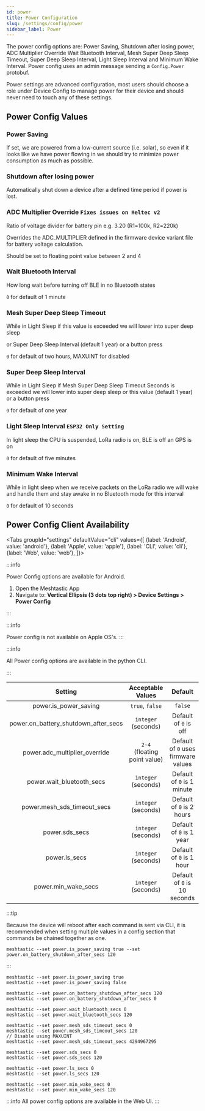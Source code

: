 ```yaml
---
id: power
title: Power Configuration
slug: /settings/config/power
sidebar_label: Power
---
```



The power config options are: Power Saving, Shutdown after losing power, ADC Multiplier Override Wait Bluetooth Interval, Mesh Super Deep Sleep Timeout, Super Deep Sleep Interval, Light Sleep Interval and Minimum Wake Interval. Power config uses an admin message sending a `Config.Power` protobuf.

Power settings are advanced configuration, most users should choose a role under Device Config to manage power for their device and should never need to touch any of these settings.

## Power Config Values

### Power Saving

If set, we are powered from a low-current source (i.e. solar), so even if it looks like we have power flowing in we should try to minimize power consumption as much as possible.

### Shutdown after losing power

Automatically shut down a device after a defined time period if power is lost.

### ADC Multiplier Override `Fixes issues on Heltec v2`

Ratio of voltage divider for battery pin e.g. 3.20 (R1=100k, R2=220k)

Overrides the ADC_MULTIPLIER defined in the firmware device variant file for battery voltage calculation.

Should be set to floating point value between 2 and 4

### Wait Bluetooth Interval

How long wait before turning off BLE in no Bluetooth states

`0` for default of 1 minute

### Mesh Super Deep Sleep Timeout

While in Light Sleep if this value is exceeded we will lower into super deep sleep

or Super Deep Sleep Interval (default 1 year) or a button press

`0` for default of two hours, MAXUINT for disabled

### Super Deep Sleep Interval

While in Light Sleep if Mesh Super Deep Sleep Timeout Seconds is exceeded we will lower into super deep sleep or this value (default 1 year) or a button press

`0` for default of one year

### Light Sleep Interval `ESP32 Only Setting`

In light sleep the CPU is suspended, LoRa radio is on, BLE is off an GPS is on

`0` for default of five minutes

### Minimum Wake Interval

While in light sleep when we receive packets on the LoRa radio we will wake and handle them and stay awake in no Bluetooth mode for this interval

`0` for default of 10 seconds

## Power Config Client Availability

<Tabs
groupId="settings"
defaultValue="cli"
values={[
{label: 'Android', value: 'android'},
{label: 'Apple', value: 'apple'},
{label: 'CLI', value: 'cli'},
{label: 'Web', value: 'web'},
]}>
<TabItem value="android">

:::info

Power Config options are available for Android.

1. Open the Meshtastic App
2. Navigate to: **Vertical Ellipsis (3 dots top right) > Device Settings > Power Config**

:::

</TabItem>
<TabItem value="apple">

:::info

Power config is not available on Apple OS's.
:::

</TabItem>
<TabItem value="cli">

:::info

All Power config options are available in the python CLI.

:::

|               Setting                |      Acceptable Values       |               Default               |
| :----------------------------------: | :--------------------------: | :---------------------------------: |
|        power.is_power_saving         |       `true`, `false`        |               `false`               |
| power.on_battery_shutdown_after_secs |     `integer` (seconds)      |        Default of `0` is off        |
|    power.adc_multiplier_override     | `2-4` (floating point value) | Default of `0` uses firmware values |
|      power.wait_bluetooth_secs       |     `integer` (seconds)      |     Default of `0` is 1 minute      |
|     power.mesh_sds_timeout_secs      |     `integer` (seconds)      |      Default of `0` is 2 hours      |
|            power.sds_secs            |     `integer` (seconds)      |      Default of `0` is 1 year       |
|            power.ls_secs             |     `integer` (seconds)      |      Default of `0` is 1 hour       |
|         power.min_wake_secs          |     `integer` (seconds)      |    Default of `0` is 10 seconds     |

:::tip

Because the device will reboot after each command is sent via CLI, it is recommended when setting multiple values in a config section that commands be chained together as one.

```shell title="Example:"
meshtastic --set power.is_power_saving true --set power.on_battery_shutdown_after_secs 120
```

:::

```shell title="Enable / Disable Power Saving"
meshtastic --set power.is_power_saving true
meshtastic --set power.is_power_saving false
```

```shell title="Enable / Disable Shutdown after losing power"
meshtastic --set power.on_battery_shutdown_after_secs 120
meshtastic --set power.on_battery_shutdown_after_secs 0
```

```shell title="Set  Wait Bluetooth Interval  (Default of 0 is 60 seconds)"
meshtastic --set power.wait_bluetooth_secs 0
meshtastic --set power.wait_bluetooth_secs 120
```

```shell title="Set Mesh Super Deep Sleep Timeout (Default of 0 is 2 hours/7200 seconds)"
meshtastic --set power.mesh_sds_timeout_secs 0
meshtastic --set power.mesh_sds_timeout_secs 120
// Disable using MAXUINT
meshtastic --set power.mesh_sds_timeout_secs 4294967295
```

```shell title="Set Super Deep Sleep (Default of 0 is 1 year)"
meshtastic --set power.sds_secs 0
meshtastic --set power.sds_secs 120
```

```shell title="Set Light Sleep to default (Default of 0 is 5 minutes)"
meshtastic --set power.ls_secs 0
meshtastic --set power.ls_secs 120
```

```shell title="Set Minimum Wake Interval (Default of 0 is 10 seconds)"
meshtastic --set power.min_wake_secs 0
meshtastic --set power.min_wake_secs 120
```

</TabItem>
<TabItem value="web">

:::info
All power config options are available in the Web UI.
:::

  </TabItem>
</Tabs>
